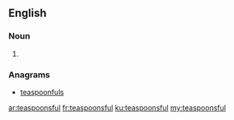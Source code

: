 ==English==

===Noun===
{{head|en|plural}}

# {{plural of|teaspoonful|lang=en}}

===Anagrams===
* [[teaspoonfuls#English|teaspoonfuls]]

[[ar:teaspoonsful]]
[[fr:teaspoonsful]]
[[ku:teaspoonsful]]
[[my:teaspoonsful]]